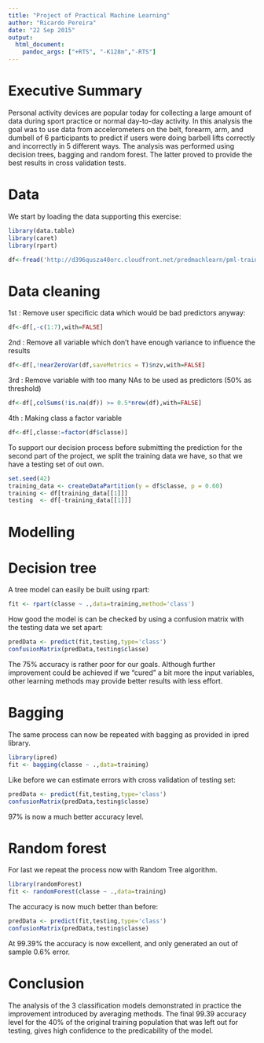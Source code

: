 ```yaml
---
title: "Project of Practical Machine Learning"
author: "Ricardo Pereira"
date: "22 Sep 2015"
output: 
  html_document:
    pandoc_args: ["+RTS", "-K128m","-RTS"]
---
```


# Executive Summary

Personal activity devices are popular today for collecting a large amount of data during sport practice or normal day-to-day activity.  In this analysis the goal was to use data from accelerometers on the belt, forearm, arm, and dumbell of 6 participants to predict if users were doing barbell lifts correctly and incorrectly in 5 different ways.
The analysis was performed using decision trees, bagging and random forest. The latter proved to provide the best results in cross validation tests.

# Data

We start by loading the data supporting this exercise:

```r
library(data.table)
library(caret)
library(rpart)

df<-fread('http://d396qusza40orc.cloudfront.net/predmachlearn/pml-training.csv')
```

# Data cleaning

1st : Remove user specificic data which would be bad predictors anyway:
```r
df<-df[,-c(1:7),with=FALSE]
```

2nd : Remove all variable which don't have enough variance to influence the results
```r
df<-df[,!nearZeroVar(df,saveMetrics = T)$nzv,with=FALSE]
```

3rd : Remove variable with too many NAs to be used as predictors (50% as threshold)
```r
df<-df[,colSums(!is.na(df)) >= 0.5*nrow(df),with=FALSE]
```

4th : Making class a factor variable
```r
df<-df[,classe:=factor(df$classe)]
```


To support our decision process before submitting the prediction for the second part of the project, we split the training data we have, so that we have a testing set of out own.
```r
set.seed(42)
training_data <- createDataPartition(y = df$classe, p = 0.60)
training <- df[training_data[[1]]]
testing  <- df[-training_data[[1]]]
```

# Modelling

# Decision tree

A tree model can easily be built using rpart:
```r
fit <- rpart(classe ~ .,data=training,method='class')
```

How good the model is can be checked by using a confusion matrix with the testing data we set apart:
```r
predData <- predict(fit,testing,type='class')
confusionMatrix(predData,testing$classe)
```

The 75% accuracy is rather poor for our goals. Although further improvement could be achieved if we "cured" a bit more the input variables, other learning methods may provide better results with less effort.

# Bagging

The same process can now be repeated with bagging as provided in ipred library.

```r
library(ipred)
fit <- bagging(classe ~ .,data=training)
```

Like before we can estimate errors with cross validation of testing set:

```r
predData <- predict(fit,testing,type='class')
confusionMatrix(predData,testing$classe)
```

97% is now a much better accuracy level.

# Random forest

For last we repeat the process now with Random Tree algorithm.

```r
library(randomForest)
fit <- randomForest(classe ~ .,data=training)
```

The accuracy is now much better than before:

```r
predData <- predict(fit,testing,type='class')
confusionMatrix(predData,testing$classe)
```

At 99.39% the accuracy is now excellent, and only generated an out of sample 0.6% error.

# Conclusion

The analysis of the 3 classification models demonstrated in practice the improvement introduced by
averaging methods. The final 99.39 accuracy level for the 40% of the original training population that was left out for testing, gives high confidence to the predicability of the model.

